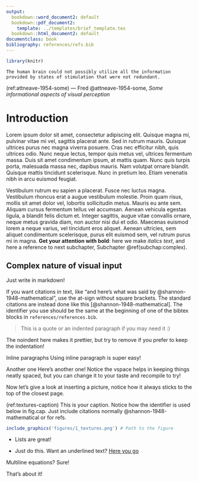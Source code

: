 ```yaml
---
output:
  bookdown::word_document2: default
  bookdown::pdf_document2:
    template: ../templates/brief_template.tex
  bookdown::html_document2: default
documentclass: book
bibliography: references/refs.bib
---
```


```r
library(knitr)
```

```block
The human brain could not possibly utilize all the information provided by states of stimulation that were not redundant.
```
(ref:attneave-1954-some) --- Fred @attneave-1954-some, *Some informational aspects of visual perception*

<!-- Needed for leaving space to the quote, * is for no indentation after title -->

\titlespacing*{\chapter}{0pt}{80px}{35pt}

# **Introduction** {#chap:intro}
\minitoc  <!--this will include a mini table of contents-->

\chaptermark{Introduction}

Lorem ipsum dolor sit amet, consectetur adipiscing elit. Quisque magna mi, pulvinar vitae mi vel, sagittis placerat ante. Sed in rutrum mauris. Quisque ultrices purus nec magna viverra posuere. Cras nec efficitur nibh, quis ultrices odio. Nunc neque lectus, tempor quis metus vel, ultrices fermentum massa. Duis sit amet condimentum ipsum, at mattis quam. Nunc quis turpis porta, malesuada massa nec, dapibus mauris. Nam volutpat ornare blandit. Quisque mattis tincidunt scelerisque. Nunc in pretium leo. Etiam venenatis nibh in arcu euismod feugiat.  

Vestibulum rutrum eu sapien a placerat. Fusce nec luctus magna. Vestibulum rhoncus erat a augue vestibulum molestie. Proin quam risus, mollis sit amet dolor vel, lobortis sollicitudin metus. Mauris eu ante sem. Aliquam cursus fermentum tellus vel accumsan. Aenean vehicula egestas ligula, a blandit felis dictum et. Integer sagittis, augue vitae convallis ornare, neque metus gravida diam, non auctor nisi dui et odio. Maecenas euismod lorem a neque varius, vel tincidunt eros aliquet. Aenean ultricies, sem aliquet condimentum scelerisque, purus elit euismod sem, vel rutrum purus mi in magna. **Get your attention with bold**: here we make *italics text*, and here a reference to next subchapter, Subchapter \@ref(subchap:complex).

## Complex nature of visual input {#subchap:complex}

Just write in markdown! 

If you want citations in text, like "and here's what was said by @shannon-1948-mathematical", use the at-sign without square brackets. The standard citations are instead done like this [@shannon-1948-mathematical]. The identifier you use should be the same at the beginning of one of the bibtex blocks in `references/references.bib`.

>This is a quote or an indented paragraph if you may need it :)

\noindent
The noindent here makes it prettier, but try to remove if you prefer to keep the indentation!

[Inline paragraphs]{.custompar} Using inline paragraph is super easy!

\vspace{-12pt}

[Another one]{.custompar} Here's another one! Notice the vspace helps in keeping things neatly spaced, but you can change it to your taste and recompile to try!

\vspace{10pt}

Now let's give a look at inserting a picture, notice how it always sticks to the top of the closest page.

(ref:textures-caption) This is your caption. Notice how the identifier is used below in fig.cap. Just include citations normally @shannon-1948-mathematical or \ref{fig:unique-label-textures} for refs.

```r
include_graphics('figures/1_textures.png') # Path to the figure
```

- Lists are great!

- Just do this. Want an underlined text? [Here you go]{.underline}

\begin{equation}
i < 3u \;\; \text{tesorina!}
\end{equation}

Multiline equations? Sure!

\begin{equation}
\begin{split}
I_{\mathrm{sequential}}(s) & = - \sum_{i=1}^m \log p(w_i \ | w_1, w_2, \dots, w_{i-1})\\
I_{\mathrm{bidirectional}}(s) & = - \sum_{i=1}^m \log p(w_i \ | w_1, \dots, w_{i-1}, w_{i+1}, \dots, w_m)
\end{split}
(\#eq:sent-surprisal-cases)
\end{equation}

That's about it!

\titlespacing{\chapter}{0pt}{0pt}{35pt}

